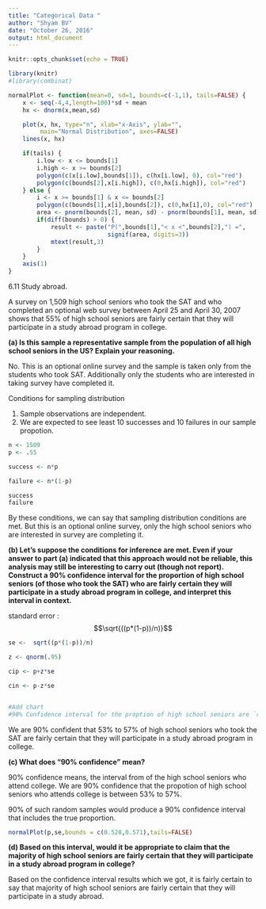 ```yaml
---
title: "Categorical Data "
author: "Shyam BV"
date: "October 26, 2016"
output: html_document
---
```


```r
knitr::opts_chunk$set(echo = TRUE)

library(knitr)
#library(combinat)

normalPlot <- function(mean=0, sd=1, bounds=c(-1,1), tails=FALSE) {
	x <- seq(-4,4,length=100)*sd + mean
	hx <- dnorm(x,mean,sd)

	plot(x, hx, type="n", xlab="x-Axis", ylab="",
		 main="Normal Distribution", axes=FALSE)
	lines(x, hx)

	if(tails) {
		i.low <- x <= bounds[1]
		i.high <- x >= bounds[2]
		polygon(c(x[i.low],bounds[1]), c(hx[i.low], 0), col="red")
		polygon(c(bounds[2],x[i.high]), c(0,hx[i.high]), col="red")
	} else {
		i <- x >= bounds[1] & x <= bounds[2]
		polygon(c(bounds[1],x[i],bounds[2]), c(0,hx[i],0), col="red")
		area <- pnorm(bounds[2], mean, sd) - pnorm(bounds[1], mean, sd)
		if(diff(bounds) > 0) {
			result <- paste("P(",bounds[1],"< x <",bounds[2],") =",
							signif(area, digits=3))
			mtext(result,3)
		}
	}
	axis(1)
}

```

6.11 Study abroad. 

A survey on 1,509 high school seniors who took the SAT and who completed an optional web survey between April 25 and April 30, 2007 shows that 55% of high school seniors are fairly certain that they will participate in a study abroad program in college.


**(a) Is this sample a representative sample from the population of all high school seniors in the US? Explain your reasoning.**

No. This is an optional online survey and the sample is taken only from the students who took SAT.
 Additionally only the students who are interested in taking survey have completed it.

Conditions for sampling distribution

1. Sample observations are independent.
2. We are expected to see least 10 successes and 10 failures in our sample propotion. 

```r

n <- 1509
p <- .55

success <- n*p

failure <- n*(1-p)

success 
failure
```

By these conditions, we can say that sampling distribution conditions are met. But this is an optional online survey, only the high school seniors who are interested in survey are completing it. 



**(b) Let’s suppose the conditions for inference are met. Even if your answer to part (a) indicated that this approach would not be reliable, this analysis may still be interesting to carry out (though not report). Construct a 90% confidence interval for the proportion of high school seniors (of those who took the SAT) who are fairly certain they will participate in a study abroad program in college, and interpret this interval in context.**

standard error :
$$\sqrt{((p*(1-p))/n)}$$

```r

se <-  sqrt((p*(1-p))/n)

z <- qnorm(.95)

cip <- p+z*se

cin <- p-z*se


#Add chart
#90% Confidence interval for the proption of high school seniors are `r (cin,cip)` 

```

We are 90% confident that 53% to 57% of high school seniors who took the SAT are fairly certain that they
will participate in a study abroad program in college.


**(c) What does “90% confidence” mean?**

90% confidence means, the interval from of the high school seniors who attend college. We are 90% confidence that the propotion of high school seniors who attends college is between 53% to 57%.

90% of such random samples would produce a 90% confidence interval that includes the true proportion.


```r

normalPlot(p,se,bounds = c(0.528,0.571),tails=FALSE) 


```


**(d) Based on this interval, would it be appropriate to claim that the majority of high school seniors are fairly certain that they will participate in a study abroad program in college?**

Based on the confidence interval results which we got, it is fairly certain to say that majority of high school seniors are fairly certain that they will participate in a study abroad.




